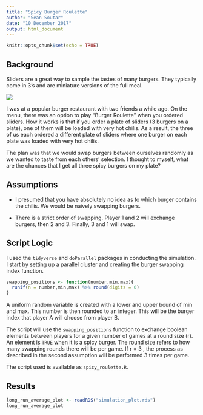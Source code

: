 ```yaml
---
title: "Spicy Burger Roulette"
author: "Sean Soutar"
date: "10 December 2017"
output: html_document
---
```


```r
knitr::opts_chunk$set(echo = TRUE)
```

## Background

Sliders are a great way to sample the tastes of many burgers. They typically come in 3's and are miniature versions of the full meal. 

![](resources/sliders_image.jpg)

I was at a popular burger restaurant with two friends a while ago. On the menu, there was an option to play "Burger Roulette" when you ordered sliders. How it works is that if you order a plate of sliders (3 burgers on a plate), one of them will be loaded with very hot chilis. As a result, the three of us each ordered a different plate of sliders where one burger on each plate was loaded with very hot chilis.

The plan was that we would swap burgers between ourselves randomly as we wanted to taste from each others' selection.
I thought to myself, what are the chances that I get all three spicy burgers on my plate?


## Assumptions

* I presumed that you have absolutely no idea as to which burger contains the chilis. We would be naively swapping burgers.

* There is a strict order of swapping. Player 1 and 2 will exchange burgers, then 2 and 3. Finally, 3 and 1 will swap.


## Script Logic

I used the `tidyverse` and `doParallel` packages in conducting the simulation. I start by setting up a parallel cluster and creating the burger swapping index function.

```r
swapping_positions <- function(number,min,max){
  runif(n = number,min,max) %>% round(digits = 0)
}
```
A uniform random variable is created with a lower and upper bound of min and max. This number is then rounded to an integer. This will be the burger index that player A will choose from player B.

The script will use the `swapping_positions` function to exchange boolean elements between players for a given number of games at a round size (r). An element is `TRUE` when it is a spicy burger. The round size refers to how many swapping rounds there will be per game. If r = 3 , the process as described in the second assumption will be performed 3 times per game.

The script used is available as `spicy_roulette.R`.


## Results
```r
long_run_average_plot <- readRDS("simulation_plot.rds")
long_run_average_plot
```

